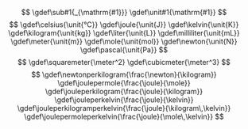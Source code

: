 <!-- Groundwork -->
$$
\gdef\sub#1{_{\mathrm{#1}}}
\gdef\unit#1{\mathrm{#1}}
$$
<!-- Physical units -->
$$
\gdef\celsius{\unit{°C}}
\gdef\joule{\unit{J}}
\gdef\kelvin{\unit{K}}
\gdef\kilogram{\unit{kg}}
\gdef\liter{\unit{L}}
\gdef\milliliter{\unit{mL}}
\gdef\meter{\unit{m}}
\gdef\mole{\unit{mol}}
\gdef\newton{\unit{N}}
\gdef\pascal{\unit{Pa}}
$$
<!-- Exponentiated units -->
$$
\gdef\squaremeter{\meter^2}
\gdef\cubicmeter{\meter^3}
$$
<!-- Combined physical units -->
$$
\gdef\newtonperkilogram{\frac{\newton}{\kilogram}}
\gdef\joulepermole{\frac{\joule}{\mole}}
\gdef\jouleperkilogram{\frac{\joule}{\kilogram}}
\gdef\jouleperkelvin{\frac{\joule}{\kelvin}}
\gdef\jouleperkilogramperkelvin{\frac{\joule}{\kilogram\,\kelvin}}
\gdef\joulepermoleperkelvin{\frac{\joule}{\mole\,\kelvin}}
$$